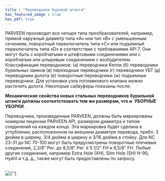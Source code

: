 ```yaml
---
title : "Переводники буровой штанги"
has_featured_image : true
has_pdf: true
---
```


PARVEEN производит все четыре типа преобразователей, например, прямой наружный диаметр типа «A» или тип «B» с уменьшенным сечением, поворотный переключатель типа «C» или подъемный переключатель типа «D» в соответствии с требованиями API 7. Они могут быть с коробчатыми и штифтовыми соединениями или с коробчатым или штыревым соединением с возбудителем. Классификация переводников: (а) переводчики Келли (б) переводники бурильных замков (в) переходные переводчики (г) переводчики УБТ (д) переводники долота (е) поворотные переводчики (ж) подъемные переводчики. Для установки узла поплавкового клапана можно расточить долота. Некоторые сабвуферы показаны после:

**Механические свойства новых стальных переводников бурильной штанги должны соответствовать тем же размерам, что и**  **УБОРНЫЕ УБОРКИ** .

Переводчики, произведенные PARVEEN, должны быть маркированы номером лицензии PARVEEN API, размером диаметра и типом соединений на каждом конце. Эта маркировка будет сделана в углублении, расположенном на внешнем диаметре перевода, прибл. 3 дюйма в ширину, 3/4 дюйма в ширину и 3/16 дюйма в стойку. Для NC 23-31 до NC 70-100 могут быть предусмотрены поворотные плечевые соединения, 2,3/8” Рег. до 8,5/8” Рег. è 5 1/2″ FH и 6,5/8” FH. Любые другие соединения, например Extra Hole (XH), Slim Hole (SH) H-90, Hydril и т.д. д., также могут быть предоставлены по запросу.

<br />
<Image src={image} alt={''} />